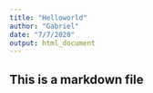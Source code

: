 ```yaml
---
title: "Helloworld"
author: "Gabriel"
date: "7/7/2020"
output: html_document
---
```


## This is a markdown file